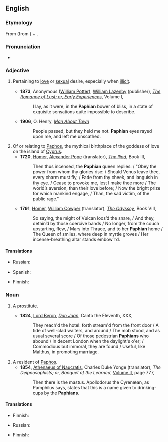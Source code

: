 {{was wotd|2011|April|17}}
==English==
===Etymology===
From {{etyl|la|en}} {{term|Paphius|lang=la}} (from {{etyl|grc|en}} {{term|Πάϕος||{{w|Paphos}}|lang=grc}}) + {{term|-an}}.

===Pronunciation===
*{{a|UK}} {{IPA|/ˈpeɪfɪən/|lang=en}}

===Adjective===
{{en-adj|-}}

# {{context|literary|lang=en}} Pertaining to [[love]] or [[sexual]] desire, especially when [[illicit]].
#* '''1873''', Anonymous ([[w:William Simpson Potter|William Potter]]), [[w:William Lazenby|William Lazenby]] (publisher), ''[[s:Romance of Lust/Volume I|The Romance of Lust; or, Early Experiences]]'', Volume I,
#*: I lay, as it were, in the '''Paphian''' bower of bliss, in a state of exquisite sensations quite impossible to describe.
#*'''1906''', O. Henry, ''[[s:Man About Town|Man About Town]]''
#*:People passed, but they held me not. '''Paphian''' eyes rayed upon me, and left me unscathed. 
# Of or relating to [[Paphos]], the mythical birthplace of the goddess of love on the island of [[Cyprus]].
#* '''1720''', [[w:Homer|Homer]], [[w:Alexander Pope|Alexander Pope]] (translator), ''[[s:The Iliad of Homer/Book III|The Iliad]]'', Book III,
#*: Then thus incensed, the '''Paphian''' queen replies: / "Obey the power from whom thy glories rise: / Should Venus leave thee, every charm must fly, / Fade from thy cheek, and languish in thy eye. / Cease to provoke me, lest I make thee more / The world’s aversion, than their love before; / Now the bright prize for which mankind engage, / Than, the sad victim, of the public rage."
#* '''1791''', [[w:Homer|Homer]], [[w:William Cowper|William Cowper]] (translator), ''[[s:The Odyssey of Homer (Cowper)/Book VIII|The Odyssey]]'', Book VIII,
#*: So saying, the might of Vulcan loos’d the snare, / And they, detain’d by those coercive bands / No longer, from the couch upstarting, flew, / Mars into Thrace, and to her '''Paphian''' home / The Queen of smiles, where deep in myrtle groves / Her incense-breathing altar stands embow’r’d.

====Translations====
{{trans-top|pertaining to love or sexual desire, especially when illicit}}
* Russian: {{t+|ru|распу́тный|tr=}}
{{trans-mid}}
* Spanish: {{t|es|pafio|m}}
{{trans-bottom}}

{{trans-top|of or relating to Paphos}}
* Finnish: {{t+|fi|-lainen|alt=paphoslainen}}
{{trans-mid}}
{{trans-bottom}}

===Noun===
{{en-noun}}

# {{context|literary|lang=en}} A [[prostitute]].
#* '''1824''', [[w:Lord Byron|Lord Byron]], ''[[s:Don Juan (Byron)/Canto the Eleventh|Don Juan]]'', Canto the Eleventh, XXX,
#*: They reach'd the hotel: forth stream'd from the front door / A tide of well-clad waiters, and around / The mob stood, and as usual several score / Of those pedestrian '''Paphians''' who abound / In decent London when the daylight's o'er; / Commodious but immoral, they are found / Useful, like Malthus, in promoting marriage.
# A resident of [[Paphos]].
#* '''1854''', [[w:Athenaeus|Athenaeus of Naucratis]], Charles Duke Yonge (translator), ''The Deipnosophists; or, Banquet of the Learned'', [http://digicoll.library.wisc.edu/cgi-bin/Literature/Literature-idx?id=Literature.AthV2 Volume II], page 777,
#*: Then there is the mastus. Apollodorus the Cyrenæan, as Pamphilus says, states that this is a name given to drinking-cups by the '''Paphians'''.

====Translations====
{{trans-top|(literary) a prostitute}}
* Finnish: {{t+|fi|kurtisaani}}
{{trans-mid}}
* Russian: {{t+|ru|куртизанка|f|tr=}}
{{trans-bottom}}

{{trans-top|resident of Paphos}}
* Finnish: {{t+|fi|-lainen|alt=paphoslainen}}
{{trans-mid}}
{{trans-bottom}}